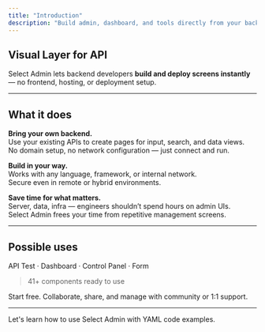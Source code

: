 ```yaml
---
title: "Introduction"
description: "Build admin, dashboard, and tools directly from your backend."
---
```


## Visual Layer for API

Select Admin lets backend developers **build and deploy screens instantly** — no frontend, hosting, or deployment setup.

---

## What it does

**Bring your own backend.**\
Use your existing APIs to create pages for input, search, and data views.\
No domain setup, no network configuration — just connect and run.

**Build in your way.**\
Works with any language, framework, or internal network.\
Secure even in remote or hybrid environments.

**Save time for what matters.**\
Server, data, infra — engineers shouldn’t spend hours on admin UIs.\
Select Admin frees your time from repetitive management screens.

---

## Possible uses

API Test · Dashboard · Control Panel · Form

> 41+ components ready to use

Start free. Collaborate, share, and manage with community or 1:1 support.

---

<Card title="Get started" icon="rocket-launch" href="/kb/1000" cta="Build">
  Let's learn how to use Select Admin with YAML code examples.
</Card>